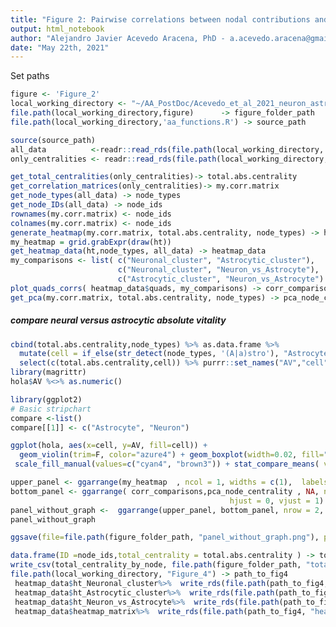 ```yaml
---
title: "Figure 2: Pairwise correlations between nodal contributions and consensus criteria to determine topological hubs, A-c subplots"
output: html_notebook
author: "Alejandro Javier Acevedo Aracena, PhD - a.acevedo.aracena@gmail.com"
date: "May 22th, 2021"
---
```

Set paths
```r
figure <- 'Figure_2'
local_working_directory <- "~/AA_PostDoc/Acevedo_et_al_2021_neuron_astrocyte_metabolism"
file.path(local_working_directory,figure)      -> figure_folder_path
file.path(local_working_directory,'aa_functions.R') -> source_path
```


```r
source(source_path)
all_data          <-readr::read_rds(file.path(local_working_directory,'Data/all_data.rds'))
only_centralities <- readr::read_rds(file.path(local_working_directory,'Data/only_centralities.rds'))
```


```r
get_total_centralities(only_centralities)-> total.abs.centrality
get_correlation_matrices(only_centralities)-> my.corr.matrix
get_node_types(all_data) -> node_types
get_node_IDs(all_data) -> node_ids
rownames(my.corr.matrix) <- node_ids
colnames(my.corr.matrix) <- node_ids
generate_heatmap(my.corr.matrix, total.abs.centrality, node_types) -> ht
my_heatmap = grid.grabExpr(draw(ht))
get_heatmap_data(ht,node_types, all_data) -> heatmap_data
my_comparisons <- list( c("Neuronal_cluster", "Astrocytic_cluster"), 
                        c("Neuronal_cluster", "Neuron_vs_Astrocyte"), 
                        c("Astrocytic_cluster", "Neuron_vs_Astrocyte") )
plot_quads_corrs( heatmap_data$quads, my_comparisons) -> corr_comparisons
get_pca(my.corr.matrix, total.abs.centrality, node_types) -> pca_node_centrality
```

##### compare neural versus astrocytic absolute vitality       
```r
cbind(total.abs.centrality,node_types) %>% as.data.frame %>% 
  mutate(cell = if_else(str_detect(node_types, '(A|a)stro'), "Astrocyte", "Neuron")) %>% 
  select(c(total.abs.centrality,cell)) %>% purrr::set_names("AV","cell") -> hola
library(magrittr)
hola$AV %<>% as.numeric()

library(ggplot2)
# Basic stripchart
compare <-list()
compare[[1]] <- c("Astrocyte", "Neuron")

ggplot(hola, aes(x=cell, y=AV, fill=cell)) + 
  geom_violin(trim=F, color="azure4") + geom_boxplot(width=0.02, fill="white") + theme(legend.position="none")+ 
 scale_fill_manual(values=c("cyan4", "brown3")) + stat_compare_means( vjust= -1., hjust= 1.2)


```


```r
upper_panel <- ggarrange(my_heatmap  , ncol = 1, widths = c(1),  labels = c('a'))
bottom_panel <- ggarrange( corr_comparisons,pca_node_centrality , NA, ncol = 3, widths  = c(.16,.55,.33) , labels = c('b','c',"d"),
                                                 hjust = 0, vjust = 1)
panel_without_graph <-  ggarrange(upper_panel, bottom_panel, nrow = 2, heights = c(.6,.4))
panel_without_graph
```


```r
ggsave(file=file.path(figure_folder_path, "panel_without_graph.png"), plot=panel_without_graph, width=9, height=8, dpi = 500)
```

```r
data.frame(ID =node_ids,total_centrality = total.abs.centrality ) -> total_centrality_by_node
write_csv(total_centrality_by_node, file.path(figure_folder_path, "total_centrality_by_node.csv"))
file.path(local_working_directory, "Figure_4") -> path_to_fig4
 heatmap_data$ht_Neuronal_cluster%>%  write_rds(file.path(path_to_fig4, "ht_Neuronal_cluster.rds"))
 heatmap_data$ht_Astrocytic_cluster%>%  write_rds(file.path(path_to_fig4, "ht_Astrocytic_cluster.rds"))
 heatmap_data$ht_Neuron_vs_Astrocyte%>%  write_rds(file.path(path_to_fig4, "ht_Neuron_vs_Astrocyte.rds"))
 heatmap_data$heatmap_matrix%>%  write_rds(file.path(path_to_fig4, "heatmap_matrix.rds"))
```









